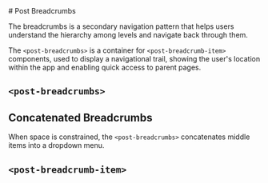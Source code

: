 
<Meta of={BreadcrumbsStories} />

<div className="docs-title">
  # Post Breadcrumbs

  <link-design of={JSON.stringify(BreadcrumbsStories)}></link-design>
</div>

<div className="lead">
    The breadcrumbs is a secondary navigation pattern that helps users understand the hierarchy among levels and navigate back through them.
</div>

The `<post-breadcrumbs>` is a container for `<post-breadcrumb-item>` components, used to display a navigational trail, showing the user's location within the app and enabling quick access to parent pages.

## `<post-breadcrumbs>`

<Canvas of={BreadcrumbsStories.Default} sourceState="shown" />
<Controls of={BreadcrumbsStories.Default} />

## Concatenated Breadcrumbs

When space is constrained, the `<post-breadcrumbs>` concatenates middle items into a dropdown menu.

<Canvas of={BreadcrumbsStories.Concatenated} sourceState="shown" />
<Controls of={BreadcrumbsStories.Concatenated} />

## `<post-breadcrumb-item>`

<Canvas of={BreadcrumbsStories.BreadcrumbItem} sourceState="shown" />
<Controls of={BreadcrumbsStories.BreadcrumbItem} />
